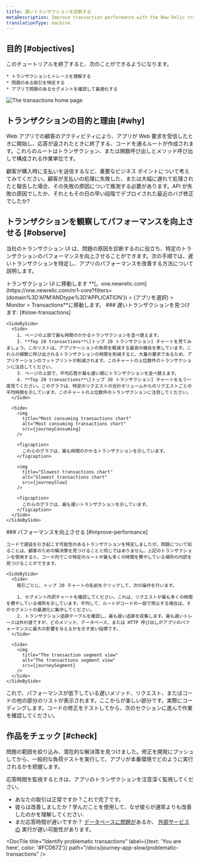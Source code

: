 ```yaml
---
title: 遅いトランザクションを診断する
metaDescription: Improve transaction performance with the New Relic transactions UI.
translationType: machine
---
```



## 目的 [#objectives]

<SideBySide>
  <Side>
    このチュートリアルを終了すると、次のことができるようになります。

    * トランザクションとトレースを理解する
    * 問題のある取引を特定する
    * アプリで問題のあるセグメントを確認して最適化する
  </Side>

  <Side>
    <img
      title="Transaction home page"
      alt="The transactions home page"
      src={journeyIntro}
    />
  </Side>
</SideBySide>

## トランザクションの目的と理由 [#why]

Web アプリでの顧客のアクティビティにより、アプリが Web 要求を受信したときに開始し、応答が返されたときに終了する、コードを通るルートが作成されます。これらのルートはトランザクション、または関数呼び出しとメソッド呼び出しで構成される作業単位です。

顧客が購入時に支払いを送信するなど、重要なビジネス ポイントについて考えてみてください。顧客が支払いの処理に失敗した、または大幅に遅れて処理されたと報告した場合、その失敗の原因について推測する必要があります。API が失敗の原因でしたか、それともその日の早い段階でデプロイされた最近のバグ修正でしたか?

## トランザクションを観察してパフォーマンスを向上させる [#observe]

当社のトランザクション UI は、問題の原因を診断するのに役立ち、特定のトランザクションのパフォーマンスを向上させることができます。次の手順では、遅いトランザクションを特定し、アプリのパフォーマンスを改善する方法について説明します。

<Steps>
  <Step>
    トランザクション UI に移動します **[。one.newrelic.com](https://one.newrelic.com/nr1-core?filters=(domain%3D'APM'ANDtype%3D'APPLICATION')) > (アプリを選択) > Monitor > Transactions**に移動します。
  </Step>

  <Step>
    ### 遅いトランザクションを見つけます: [#slow-transactions]

    <SideBySide>
      <Side>
        1. ページの上部で最も時間のかかるトランザクションを並べ替えます。
        2. **Top 20 transactions**\[トップ 20 トランザクション] チャートを見てみましょう。このリストは、アプリケーションの負荷を軽減する最良の機会を表しています。これらの頻繁に呼び出されるトランザクションの時間を削減すると、大量の要求であるため、アプリケーションのフットプリントが削減されます。このチャートの上位数件のトランザクションに注目してください。
        3. ページの上部で、平均応答が最も遅い順にトランザクションを並べ替えます。
        4. **Top 20 transactions**\[トップ 20 トランザクション] チャートをもう一度見てください。このグラフは、特定のリクエストの合計ボリュームからのリクエストごとの平均時間を示しています。このチャートの上位数件のトランザクションに注目してください。
      </Side>

      <Side>
        <img
          title="Most consuming transactions chart"
          alt="Most consuming transactions chart"
          src={journeyConsuming}
        />

        <figcaption>
          これらのグラフは、最も時間のかかるトランザクションを示しています。
        </figcaption>

        <img
          title="Slowest transactions chart"
          alt="Slowest transactions chart"
          src={journeySlow}
        />

        <figcaption>
          これらのグラフは、最も遅いトランザクションを示しています。
        </figcaption>
      </Side>
    </SideBySide>
  </Step>

  <Step>
    ### パフォーマンスを向上させる [#improve-performance]

    コードで遅延を引き起こす可能性のあるトランザクションを特定しましたが、問題について知ることは、顧客のための解決策を見つけることと同じではありません。上記のトランザクションを使用すると、コード内でこの特定のルートが最も多くの時間を費やしている場所の内訳を見つけることができます。

    <SideBySide>
      <Side>
        取引ごとに、トップ 20 チャートの名前をクリックして、次の操作を行います。

        1. セグメント内訳チャートを確認してください。これは、リクエストが最も多くの時間を費やしている場所を示しています。平均して、ルートがコードの一部で停止する場合は、そのセグメントの最適化に集中してください。
        2. トランザクション追跡テーブルを確認し、最も遅い追跡を収集します。最も遅いトレースは外れ値ですが、どのメソッド、データベース、または HTTP 呼び出しがアプリのパフォーマンスに最大の影響を与えるかを示す良い指標です。
      </Side>

      <Side>
        <img
          title="The transaction segment view"
          alt="The transactions segment view"
          src={journeySegment}
        />
      </Side>
    </SideBySide>
  </Step>

  <Step>
    これで、パフォーマンスが低下している遅いメソッド、リクエスト、またはコードの他の部分のリストが表示されます。ここからが楽しい部分です。実際にコーディングします。コードの修正をテストしてから、次のセクションに進んで作業を確認してください。
  </Step>
</Steps>

## 作品をチェック [#check]

問題の範囲を絞り込み、潜在的な解決策を見つけました。修正を開発にプッシュしてから、一般的な負荷テストを実行して、アプリが本番環境でどのように実行されるかを把握します。

応答時間を監視するときは、アプリのトランザクションを注意深く監視してください。

* あなたの取引は正常ですか？これで完了です。
* 彼らは改善しましたか？学んだことを使用して、なぜ彼らが通常よりも改善したのかを理解してください.
* まだ応答時間が遅いですか？ [データベースに問題が](/docs/journey-app-slow/slow-database-queries)あるか、 [外部サービスの](<>) 実行が遅い可能性があります。

<DocTiles numbered>
  <DocTile
    title="Prepare to triage your application"
    path="/docs/journey-app-slow/root-causes"
  />

  <DocTile
    title="Identify problematic transactions"
    label={{text: 'You are here', color: '#FCD672'}}
    path="/docs/journey-app-slow/problematic-transactions"
  />
</DocTiles>

<DocTiles>
  <DocTile
    title="Identify slow database queries"
    number="3"
    path="/docs/journey-app-slow/slow-database-queries"
  />

  <DocTile
    title="Identify slow external services"
    number="4"
    path="/docs/journey-app-slow/external-services"
  />

  <DocTile
    title="Create performance benchmarks"
    number="5"
    path="/docs/journey-app-slow/create-benchmarks/"
  />
</DocTiles>